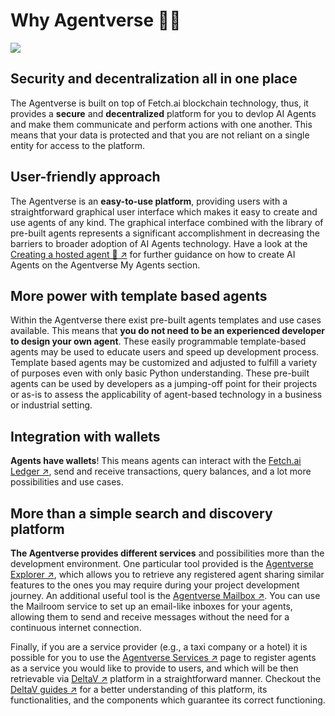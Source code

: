 # Why Agentverse 🤔💡

![](../../../src/images/why-agentverse.png)

## Security and decentralization all in one place

The Agentverse is built on top of Fetch.ai blockchain technology, thus, it provides a **secure** and **decentralized** platform for you to devlop AI Agents and make them communicate and perform actions with one another. This means that your data is protected and that you are not reliant on a single entity for access to the platform.

## User-friendly approach

The Agentverse is an **easy-to-use platform**, providing users with a straightforward graphical user interface which makes it easy to create and use agents of any kind. The graphical interface combined with the library of pre-built agents represents a significant accomplishment in decreasing the barriers to broader adoption of AI Agents technology. Have a look at the [Creating a hosted agent 🤖 ↗️](/guides/agentverse/creating-a-hosted-agent) for further guidance on how to create AI Agents on the Agentverse My Agents section.

## More power with template based agents

Within the Agentverse there exist pre-built agents templates and use cases available. This means that **you do not need to be an experienced developer to design your own agent**. These easily programmable template-based agents may be used to educate users and speed up development process. Template based agents may be customized and adjusted to fulfill a variety of purposes even with only basic Python understanding. These pre-built agents can be used by developers as a jumping-off point for their projects or as-is to assess the applicability of agent-based technology in a business or industrial setting.

## Integration with wallets

**Agents have wallets**! This means agents can interact with the [Fetch.ai Ledger ↗️](/concepts/fetch-network/ledger/intro), send and receive transactions, query balances, and a lot more possibilities and use cases.

## More than a simple search and discovery platform

**The Agentverse provides different services** and possibilities more than the development environment. One particular tool provided is the [Agentverse Explorer ↗️](/concepts/agent-services/agent-explorer), which allows you to retrieve any registered agent sharing similar features to the ones you may require during your project development journey. An additional useful tool is the [Agentverse Mailbox ↗️](/concepts/agent-services/agent-mail). You can use the Mailroom service to set up an email-like inboxes for your agents, allowing them to send and receive messages without the need for a continuous internet connection.

Finally, if you are a service provider (e.g., a taxi company or a hotel) it is possible for you to use the [Agentverse Services ↗️](/guides/agentverse/registering-agent-services) page to register agents as a service you would like to provide to users, and which will be then retrievable via [DeltaV ↗️](/concepts/deltav/intro) platform in a straightforward manner. Checkout the [DeltaV guides ↗️](/guides#deltav) for a better understanding of this platform, its functionalities, and the components which guarantee its correct functioning.

